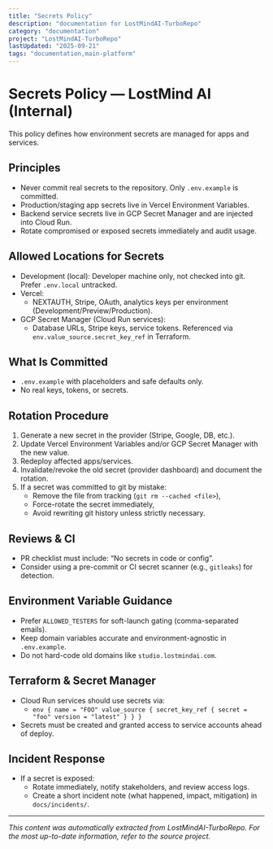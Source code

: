 ```yaml
---
title: "Secrets Policy"
description: "documentation for LostMindAI-TurboRepo"
category: "documentation"
project: "LostMindAI-TurboRepo"
lastUpdated: "2025-09-21"
tags: "documentation,main-platform"
---
```


# Secrets Policy — LostMind AI (Internal)

This policy defines how environment secrets are managed for apps and services.

## Principles

- Never commit real secrets to the repository. Only `.env.example` is committed.
- Production/staging app secrets live in Vercel Environment Variables.
- Backend service secrets live in GCP Secret Manager and are injected into Cloud Run.
- Rotate compromised or exposed secrets immediately and audit usage.

## Allowed Locations for Secrets

- Development (local): Developer machine only, not checked into git. Prefer `.env.local` untracked.
- Vercel:
  - NEXTAUTH, Stripe, OAuth, analytics keys per environment (Development/Preview/Production).
- GCP Secret Manager (Cloud Run services):
  - Database URLs, Stripe keys, service tokens. Referenced via `env.value_source.secret_key_ref` in Terraform.

## What Is Committed

- `.env.example` with placeholders and safe defaults only.
- No real keys, tokens, or secrets.

## Rotation Procedure

1. Generate a new secret in the provider (Stripe, Google, DB, etc.).
2. Update Vercel Environment Variables and/or GCP Secret Manager with the new value.
3. Redeploy affected apps/services.
4. Invalidate/revoke the old secret (provider dashboard) and document the rotation.
5. If a secret was committed to git by mistake:
   - Remove the file from tracking (`git rm --cached <file>`),
   - Force-rotate the secret immediately,
   - Avoid rewriting git history unless strictly necessary.

## Reviews & CI

- PR checklist must include: “No secrets in code or config”.
- Consider using a pre-commit or CI secret scanner (e.g., `gitleaks`) for detection.

## Environment Variable Guidance

- Prefer `ALLOWED_TESTERS` for soft-launch gating (comma-separated emails).
- Keep domain variables accurate and environment-agnostic in `.env.example`.
- Do not hard-code old domains like `studio.lostmindai.com`.

## Terraform & Secret Manager

- Cloud Run services should use secrets via:
  - `env { name = "FOO" value_source { secret_key_ref { secret = "foo" version = "latest" } } }`
- Secrets must be created and granted access to service accounts ahead of deploy.

## Incident Response

- If a secret is exposed:
  - Rotate immediately, notify stakeholders, and review access logs.
  - Create a short incident note (what happened, impact, mitigation) in `docs/incidents/`.



---
*This content was automatically extracted from LostMindAI-TurboRepo. For the most up-to-date information, refer to the source project.*
